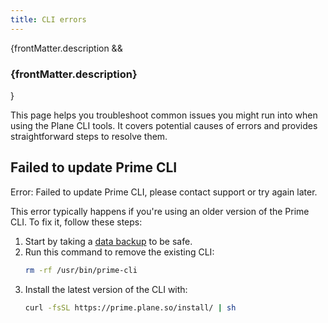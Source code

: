 ```yaml
---
title: CLI errors
---
```


{frontMatter.description && <h3 className="description">{frontMatter.description}</h3>}

This page helps you troubleshoot common issues you might run into when using the Plane CLI tools. It covers potential causes of errors and provides straightforward steps to resolve them.

## Failed to update Prime CLI

<div style={{ color: 'red' }}>
  Error: Failed to update Prime CLI, please contact support or try again later.
</div>

This error typically happens if you're using an older version of the Prime CLI. To fix it, follow these steps:

1. Start by taking a [data backup](/self-hosting/manage/backup-restore#backup-data) to be safe.
2. Run this command to remove the existing CLI:
   ```bash
   rm -rf /usr/bin/prime-cli
   ```
3. Install the latest version of the CLI with:
   ```bash
   curl -fsSL https://prime.plane.so/install/ | sh
   ```
